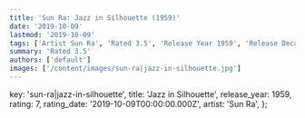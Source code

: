 ```yaml
---
title: 'Sun Ra: Jazz in Silhouette (1959)'
date: '2019-10-09'
lastmod: '2019-10-09'
tags: ['Artist Sun Ra', 'Rated 3.5', 'Release Year 1959', 'Release Decade 1950']
summary: 'Rated 3.5'
authors: ['default']
images: ['/content/images/sun-ra|jazz-in-silhouette.jpg']
---
```


  key: 'sun-ra|jazz-in-silhouette',
  title: 'Jazz in Silhouette',
  release_year: 1959,
  rating: 7,
  rating_date: '2019-10-09T00:00:00.000Z',
  artist: 'Sun Ra',
};

<MusicRating data={data} />
